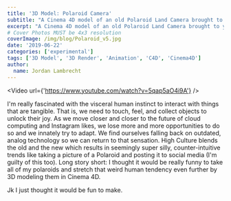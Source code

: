```yaml
---
title: '3D Model: Polaroid Camera'
subtitle: "A Cinema 4D model of an old Polaroid Land Camera brought to you by COVID boredom"
excerpt: "A Cinema 4D model of an old Polaroid Land Camera brought to you by COVID boredom"
# Cover Photos MUST be 4x3 resolution
coverImage: /img/blog/Polaroid_v5.jpg
date: '2019-06-22'
categories: ['experimental']
tags: ['3D Model', '3D Render', 'Animation', 'C4D', 'Cinema4D']
author:
  name: Jordan Lambrecht
---
```


<!-- ---
title: 3D Model, Polaroid Camera
subtitle: I’m really fascinated with the visceral human instinct to interact with things that are tangible.
excerpt: 'Long story short: I thought it would be really funny to take all of my polaroids and stretch that weird human tendency even further by 3D modeling them in Cinema 4D.'
# Cover Photos MUST be 4x3 resolution
coverImage: /img/blog/Polaroid_v5.jpg
date: '2019-06-20'
categories: ['experimental']
tags: ['3D Model', '3D Render', 'Animation', 'C4D', 'Cinema4D']
author:
  name: Jordan Lambrecht
ogImage:
  url: /img/blog/Polaroid_v5.jpg
--- -->

<Video url={'https://www.youtube.com/watch?v=5qap5aO4i9A'} />

I'm really fascinated with the visceral human instinct to interact with things that are tangible. That
is, we need to touch, feel, and collect objects to unlock their joy. As we move closer and closer to
the future of cloud computing and Instagram likes, we lose more and more opportunities to do so and we
innately try to adapt. We find ourselves falling back on outdated, analog technology so we can return
to that sensation. High Culture blends the old and the new which results in seemingly super silly, counter-intuitive
trends like taking a picture of a Polaroid and posting it to social media (I'm guilty of this too). Long
story short: I thought it would be really funny to take all of my polaroids and stretch that weird human
tendency even further by 3D modeling them in Cinema 4D.

Jk I just thought it would be fun to make.
